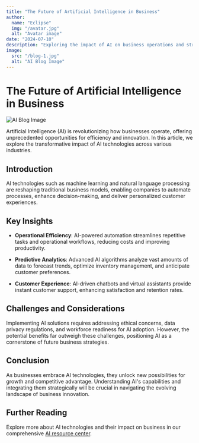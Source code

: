 ```yaml
---
title: "The Future of Artificial Intelligence in Business"
author: 
  name: "Eclipse"
  img: "/avatar.jpg"
  alt: "Avatar image"
date: "2024-07-10"
description: "Exploring the impact of AI on business operations and strategy."
image:
  src: "/blog-1.jpg"
  alt: "AI Blog Image"
---
```



# The Future of Artificial Intelligence in Business

<MarkdownAuthor img={author.img} author={author.name} date={date} />

![AI Blog Image](/blog-1.jpg)

Artificial Intelligence (AI) is revolutionizing how businesses operate, offering unprecedented opportunities for efficiency and innovation. In this article, we explore the transformative impact of AI technologies across various industries.

## Introduction

AI technologies such as machine learning and natural language processing are reshaping traditional business models, enabling companies to automate processes, enhance decision-making, and deliver personalized customer experiences.

## Key Insights

- **Operational Efficiency**: AI-powered automation streamlines repetitive tasks and operational workflows, reducing costs and improving productivity.
  
- **Predictive Analytics**: Advanced AI algorithms analyze vast amounts of data to forecast trends, optimize inventory management, and anticipate customer preferences.

- **Customer Experience**: AI-driven chatbots and virtual assistants provide instant customer support, enhancing satisfaction and retention rates.

## Challenges and Considerations

Implementing AI solutions requires addressing ethical concerns, data privacy regulations, and workforce readiness for AI adoption. However, the potential benefits far outweigh these challenges, positioning AI as a cornerstone of future business strategies.

## Conclusion

As businesses embrace AI technologies, they unlock new possibilities for growth and competitive advantage. Understanding AI's capabilities and integrating them strategically will be crucial in navigating the evolving landscape of business innovation.

## Further Reading

Explore more about AI technologies and their impact on business in our comprehensive [AI resource center](https://yourcompany.com/ai-resources).

